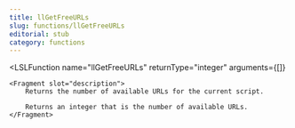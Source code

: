 ```yaml
---
title: llGetFreeURLs
slug: functions/llGetFreeURLs
editorial: stub
category: functions
---
```


<LSLFunction
	name="llGetFreeURLs"
	returnType="integer"
	arguments={[]}
>
	<Fragment slot="description">
		Returns the number of available URLs for the current script.
		
		Returns an integer that is the number of available URLs.
	</Fragment>
</LSLFunction>
